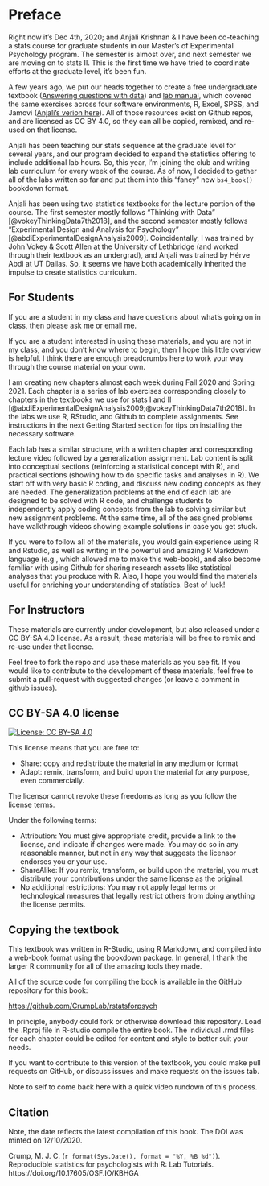 # Preface {.unnumbered}

Right now it's Dec 4th, 2020; and Anjali Krishnan & I have been co-teaching a stats course for graduate students in our Master's of Experimental Psychology program. The semester is almost over, and next semester we are moving on to stats II. This is the first time we have tried to coordinate efforts at the graduate level, it's been fun.

A few years ago, we put our heads together to create a free undergraduate textbook ([Answering questions with data](https://crumplab.github.io/statistics/)) and [lab manual](https://crumplab.github.io/statisticsLab/), which covered the same exercises across four software environments, R, Excel, SPSS, and Jamovi ([Anjali's verion here](https://anjkrishnan.github.io/StatLab_jamovi)). All of those resources exist on Github repos, and are licensed as CC BY 4.0, so they can all be copied, remixed, and re-used on that license.

Anjali has been teaching our stats sequence at the graduate level for several years, and our program decided to expand the statistics offering to include additional lab hours. So, this year, I'm joining the club and writing lab curriculum for every week of the course. As of now, I decided to gather all of the labs written so far and put them into this "fancy" new `bs4_book()` bookdown format.

Anjali has been using two statistics textbooks for the lecture portion of the course. The first semester mostly follows "Thinking with Data" [@vokeyThinkingData7th2018], and the second semester mostly follows "Experimental Design and Analysis for Psychology" [@abdiExperimentalDesignAnalysis2009]. Coincidentally, I was trained by John Vokey & Scott Allen at the University of Lethbridge (and worked through their textbook as an undergrad), and Anjali was trained by Hérve Abdi at UT Dallas. So, it seems we have both academically inherited the impulse to create statistics curriculum.

## For Students

If you are a student in my class and have questions about what's going on in class, then please ask me or email me.

If you are a student interested in using these materials, and you are not in my class, and you don't know where to begin, then I hope this little overview is helpful. I think there are enough breadcrumbs here to work your way through the course material on your own.

I am creating new chapters almost each week during Fall 2020 and Spring 2021. Each chapter is a series of lab exercises corresponding closely to chapters in the textbooks we use for stats I and II [@abdiExperimentalDesignAnalysis2009;@vokeyThinkingData7th2018]. In the labs we use R, RStudio, and Github to complete assignments. See instructions in the next Getting Started section for tips on installing the necessary software. 

Each lab has a similar structure, with a written chapter and corresponding lecture video followed by a generalization assignment. Lab content is split into conceptual sections (reinforcing a statistical concept with R), and practical sections (showing how to do specific tasks and analyses in R). We start off with very basic R coding, and discuss new coding concepts as they are needed. The generalization problems at the end of each lab are designed to be solved with R code, and challenge students to independently apply coding concepts from the lab to solving similar but new assignment problems. At the same time, all of the assigned problems have walkthrough videos showing example solutions in case you get stuck.

If you were to follow all of the materials, you would gain experience using R and Rstudio, as well as writing in the powerful and amazing R Markdown language (e.g., which allowed me to make this web-book), and also become familiar with using Github for sharing research assets like statistical analyses that you produce with R. Also, I hope you would find the materials useful for enriching your understanding of statistics. Best of luck!

## For Instructors

These materials are currently under development, but also released under a CC BY-SA 4.0 license. As a result, these materials will be free to remix and re-use under that license. 

Feel free to fork the repo and use these materials as you see fit. If you would like to contribute to the development of these materials, feel free to submit a pull-request with suggested changes (or leave a comment in github issues).

## CC BY-SA 4.0 license

[![License: CC BY-SA 4.0](https://img.shields.io/badge/License-CC%20BY--SA%204.0-lightgrey.svg)](https://creativecommons.org/licenses/by-sa/4.0/)

This license means that you are free to:

- Share: copy and redistribute the material in any medium or format
- Adapt: remix, transform, and build upon the material for any purpose, even commercially.

The licensor cannot revoke these freedoms as long as you follow the license terms.

Under the following terms:

- Attribution: You must give appropriate credit, provide a link to the license, and indicate if changes were made. You may do so in any reasonable manner, but not in any way that suggests the licensor endorses you or your use.
- ShareAlike: If you remix, transform, or build upon the material, you must distribute your contributions under the same license as the original.
- No additional restrictions: You may not apply legal terms or technological measures that legally restrict others from doing anything the license permits.

## Copying the textbook

This textbook was written in R-Studio, using R Markdown, and compiled into a web-book format using the bookdown package. In general, I thank the larger R community for all of the amazing tools they made.

All of the source code for compiling the book is available in the GitHub repository for this book:

<https://github.com/CrumpLab/rstatsforpsych>

In principle, anybody could fork or otherwise download this repository. Load the .Rproj file in R-studio compile the entire book. The individual .rmd files for each chapter could be edited for content and style to better suit your needs.

If you want to contribute to this version of the textbook, you could make pull requests on GitHub, or discuss issues and make requests on the issues tab.

Note to self to come back here with a quick video rundown of this process.

## Citation

Note, the date reflects the latest compilation of this book. The DOI was minted on 12/10/2020.

Crump, M. J. C. (`r format(Sys.Date(), format = "%Y, %B %d")`). Reproducible statistics for psychologists with R: Lab Tutorials. https://doi.org/10.17605/OSF.IO/KBHGA


